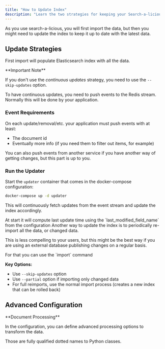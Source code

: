 ```yaml
---
title: "How to Update Index"
description: "Learn the two strategies for keeping your Search-a-licious index up-to-date. This guide covers both continuous updates via Redis streams and periodic full data re-imports, including initial setup and advanced customization options."
---
```



<Callout type="info">
As you use search-a-licious, you will first import the data, but then you might need to update the index to keep it up to date with the latest data.
</Callout>

## Update Strategies

<Cards>
<Card title="Continuous Updates" description="Push events to Redis stream for real-time index updates" />
<Card title="Periodic Re-imports" description="Update the index periodically using full dataset imports" />
</Cards>

<Steps>
<Step title="First Import">

First import will populate Elasticsearch index with all the data.

<Cards>
<Card title="Tutorial Guide" href="./tutorial.mdx#initial-import" description="See initial import section in tutorial" />
<Card title="CLI Reference" href="../devs/ref-python/cli.html#python3-m-app-import" description="Import reference documentation" />
</Cards>

<Callout type="warning">
**Important Note**

If you don't use the *continuous updates* strategy, you need to use the `--skip-updates` option.
</Callout>

</Step>
<Step title="Continuous Updates">

<Callout>
To have continuous updates, you need to push events to the Redis stream. Normally this will be done by your application.
</Callout>

### Event Requirements

On each update/removal/etc. your application must push events with at least:
- The document id
- Eventually more info (if you need them to filter out items, for example)

<Callout type="info">
You can also push events from another service if you have another way of getting changes, but this part is up to you.
</Callout>

### Run the Updater

Start the `updater` container that comes in the docker-compose configuration:

```bash title="Start Continuous Updater"
docker-compose up -d updater
```

This will continuously fetch updates from the event stream and update the index accordingly.

<Card title="Configuration Reference" href="./ref-config/searchalicious-config-schema.html#indices_additionalProperties_index_last_modified_field_name">
At start it will compute last update time using the `last_modified_field_name` from the configuration
</Card>

</Step>
<Step title="Periodic Re-imports">

<Callout>
Another way to update the index is to periodically re-import all the data, or changed data.
</Callout>

This is less compelling to your users, but this might be the best way if you are using an external database publishing changes on a regular basis.

<Card title="Import Command" href="../devs/ref-python/cli.html#python3-m-app-import">
For that you can use the `import` command
</Card>

**Key Options:**
- Use `--skip-updates` option
- Use `--partial` option if importing only changed data
- For full reimports, use the normal import process (creates a new index that can be rolled back)

</Step>
</Steps>

## Advanced Configuration

<Callout type="info">
**Document Processing**

In the configuration, you can define advanced processing options to transform the data.
</Callout>

<Cards>
<Card title="Document Fetcher" href="./ref-config/searchalicious-config-schema.html#indices_additionalProperties_document_fetcher" description="Used only on continuous updates" />
<Card title="Preprocessor" href="./ref-config/searchalicious-config-schema.html#indices_additionalProperties_preprocessor" description="Used on both continuous updates and initial import" />
</Cards>

<Callout type="info">
Those are fully qualified dotted names to Python classes.
</Callout>
